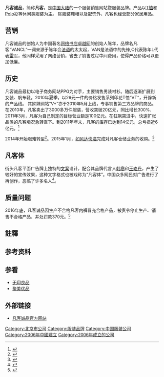 {{Infobox Company
 | company_name     = 凡客诚品（北京）科技有限公司
 | company_name_en  = {{lang|en|VANCL}}
 | company_logo     = [[File:Vancl-logo.jpg|200px]]
 | type             = [[私有公司|私有公司]]
 | foundation       = 2006年
 | founder          = 
 | location         = {{CHN}}北京
 | area_served      = 中国大陆
 | key_people       = 
 | industry         = [[服装业|服装业]]、[[电子商务|电子商务]]
 | products         = 
 | services         = 
 | revenue          = 
 | operating_income = 
 | net_income       = 
 | owner            = 
 | num_employees    = 
 | parent           = 
 | divisions        = 
 | subsid           = 
 | slogan           = 
 | homepage         = {{url|1=www.vancl.com}}
 | footnotes        = 
 | intl             = 
}}
'''凡客诚品'''，简称'''凡客'''，是[[中国大陆|中国大陆]]的一个服装销售网站暨服装品牌。产品以[[T恤|T恤]]和[[Polo衫|Polo衫]]等休闲类服装为主。<!--，有着优质的设计和较为优惠的价格。-->除服装鞋帽以及配饰外，凡客也经营部分家居用品。

==营销==
凡客诚品的创始人为中国著名[[电子商务|网络书店]][[卓越网|卓越网]]的创始人陈年，品牌名凡客“VANCL”一词来源于陈年会[[法语|法语]]的太太起，VAN是法语中的先锋,C代表陈年L代表[[雷军|雷军]]，他同样采用了网络营销，省去了销售过程中间费用，使得产品价格可以更加低廉。

==历史==
凡客诚品最初以电子商务网站PPG为对手，主要销售男装衬衫。随后逐渐扩展到女装、帆布鞋。2010年夏季，以29元一件的价格发售系列印花T恤“VT”，开辟新的产品线。
其姊妹网站“V+”亦于2010年5月上线，专事销售第三方品牌的商品。在2010年，凡客卖出了3000多万件服装，营收突破20亿元，同比增长300%. 2011年3月，凡客为自己制定的目标营业额是100亿元。在狂飙突进中，快速扩张品类的凡客境况急转直下。到2011年年末，凡客的库存已达到14亿元，总亏损近6亿元。<ref>{{Cite web|title=雷军接连卸任凡客高管职位 垂直电商能否走出巨头阴影？_中国经济网——国家经济门户|url=http://www.ce.cn/cysc/tech/gd2012/202006/24/t20200624_35191624.shtml|access-date=2021-07-19|work=www.ce.cn}}</ref>

2014年开始艰难转型<ref>{{cite web|date=2016-12-22|url=http://news.xinhuanet.com/fortune/2016-12/22/c_129415651.htm|title=凡客相继变卖资产 仅靠商城艰难支撑|work=北京商报|accessdate=2017-04-03|archive-date=2017-04-03|archive-url=https://web.archive.org/web/20170403194753/http://news.xinhuanet.com/fortune/2016-12/22/c_129415651.htm|dead-url=no}}</ref>。2015年1月，[[如风达快递|如风达快递]]{{notetag|如风达快递，中信产业投资基金管理有限公司全资控股的天地华宇集团於2014年收购自凡客诚品的全资公司<ref name="中信收购如风达">{{Cite web
 |url         = http://www.rufengda.com/news/detail/26
 |title       = 中信产业基金全资控股的天地华宇集团宣布收购如风达快递
 |author      = <!--作者-->
 |date        = 2014-06-30
 |publisher   = 如风达快递有限公司
 |language    = zh-cn
 |accessdate  = 2015-01-24
 |format      = <!--格式-->
 |quote       = 今天，中信产业基金全资控股的公路快运领先企业天地华宇集团宣布收购原凡客诚品旗下的快递企业——北京如风达快递有限公司。天地华宇将通过此次收购拓展其现有的业务领域，继续向“成为客户信赖、员工自豪的综合物流服务提供商”的愿景迈进。收购完成后，“如风达”将作为天地华宇旗下的快递品牌独立运营。
 |archiveurl  = https://web.archive.org/web/20150124063701/http://www.rufengda.com/news/detail/26
 |archivedate = 2015-01-24
 |dead-url    = no
}}</ref>
}}完成对凡客仓储业务的收购。<ref name="如风达完成凡客仓储收购">{{Cite web
 |url         = http://www.chinawuliu.com.cn/zixun/201501/23/297885.shtml
 |title       = 快速布局仓配一体化 如风达完成凡客仓储收购
 |author      = <!--作者-->
 |date        = 2015-01-23
 |publisher   = 中国物流与采购网
 |language    = zh-cn
 |accessdate  = 2015-01-24
 |format      = shtml
 |quote       = 近日，为了提升自身仓配一体化实力，支持“互联网时代电商最佳快递合作伙伴”的品牌策略，如风达总经理李红义低调宣布，完成对凡客北京、上海、广州3个城市的仓储中心的收购，总面积接近10万平米。<br/>一系列创新服务的推出，对于如风达仓储实力提出了很高的要求，其中现代化大型仓储中心必不可少，于是如风达便借助中信产业基金的资金支持，完成对凡客仓储业务的收购。
 |archiveurl  = https://web.archive.org/web/20150124061413/http://www.chinawuliu.com.cn/zixun/201501/23/297885.shtml
 |archivedate = 2015-01-24
 |dead-url    = no
}}</ref>

==凡客体==
街头凡客平面广告牌上独特的[[文案|文案]]设计，配合其品牌代言人[[韩寒|韩寒]]和[[王珞丹|王珞丹]]，产生了较好的宣传效果，这种文字格式也被戏称为“凡客体”。中国众多网民对广告进行了再创作，恶搞了许多名人<ref>{{cite web|date=2010-08-18|url=http://www.bbtnews.com.cn/nbbtnews/sy/channel/sy98540.shtml|title=谁是“凡客体”火爆网络的推手？|work=北京商报|accessdate=2010-08-18|archive-date=2010-08-31|archive-url=https://web.archive.org/web/20100831024857/http://www.bbtnews.com.cn/nbbtnews/sy/channel/sy98540.shtml|dead-url=yes}}</ref>。

==质量问题==
2016年底，凡客诚品因生产不合格凡客内裤冒充合格产品，被责令停止生产、销售不合格产品，并处罚款370元。<ref>{{cite web|date=2017-03-30|url=http://health.sina.com.cn/news/2017-03-30/doc-ifycwunr8167027.shtml|title=凡客诚品被处罚 精梳棉内裤以次充好|work=千龙网|accessdate=2017-04-03|archive-date=2017-04-04|archive-url=https://web.archive.org/web/20170404043619/http://health.sina.com.cn/news/2017-03-30/doc-ifycwunr8167027.shtml|dead-url=no}}</ref>

==註釋==
<references group="註"/>
==参考资料==
{{reflist}}

==参看==
*[[无印良品|无印良品]]
*[[聚美优品|聚美优品]]

==外部链接==
*[http://www.vancl.com/ 凡客诚品官方网站]{{Wayback|url=http://www.vancl.com/ |date=20100819051342 }}{{zh-cn}}

{{中国购物网站}}
{{DEFAULTSORT:Vancl}}
[[Category:北京市公司|Category:北京市公司]]
[[Category:服装品牌|Category:服装品牌]]
[[Category:中国服装公司|Category:中国服装公司]]
[[Category:2006年中國建立|Category:2006年中國建立]]
[[Category:2006年成立的公司|Category:2006年成立的公司]]